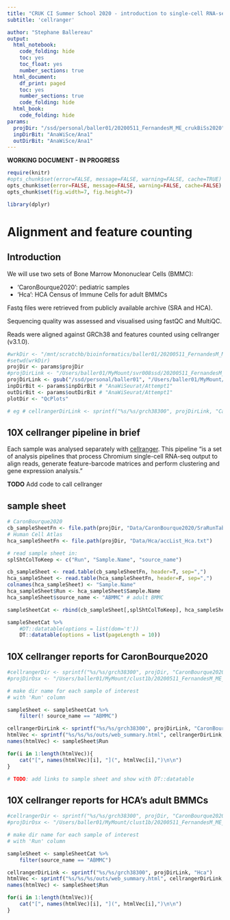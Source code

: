 ```yaml
---
title: "CRUK CI Summer School 2020 - introduction to single-cell RNA-seq analysis"
subtitle: 'cellranger'

author: "Stephane Ballereau"
output:
  html_notebook:
    code_folding: hide
    toc: yes
    toc_float: yes
    number_sections: true
  html_document:
    df_print: paged
    toc: yes
    number_sections: true
    code_folding: hide
  html_book:
    code_folding: hide
params:
  projDir: "/ssd/personal/baller01/20200511_FernandesM_ME_crukBiSs2020"
  inpDirBit: "AnaWiSce/Ana1"
  outDirBit: "AnaWiSce/Ana1"
---
```


**WORKING DOCUMENT - IN PROGRESS**

<!--
TODO:
-->


```r
require(knitr)
#opts_chunk$set(error=FALSE, message=FALSE, warning=FALSE, cache=TRUE)
opts_chunk$set(error=FALSE, message=FALSE, warning=FALSE, cache=FALSE)
opts_chunk$set(fig.width=7, fig.height=7) 
```

```r
library(dplyr)
```

# Alignment and feature counting {#AliFeatCountTop}

## Introduction

We will use two sets of Bone Marrow Mononuclear Cells (BMMC):

* 'CaronBourque2020': pediatric samples
* 'Hca': HCA Census of Immune Cells for adult BMMCs

Fastq files were retrieved from publicly available archive (SRA and HCA). 

Sequencing quality was assessed and visualised using fastQC and MultiQC.

Reads were aligned against GRCh38 and features counted using cellranger (v3.1.0).

```r
#wrkDir <- "/mnt/scratchb/bioinformatics/baller01/20200511_FernandesM_ME_crukBiSs2020/CaronBourque2020/grch38300"
#setwd(wrkDir)
projDir <- params$projDir
#projDirLink <- "/Users/baller01/MyMount/svr008ssd/20200511_FernandesM_ME_crukBiSs2020"
projDirLink <- gsub("/ssd/personal/baller01", "/Users/baller01/MyMount/svr008ssd", projDir)
inpDirBit <- params$inpDirBit # "AnaWiSeurat/Attempt1"
outDirBit <- params$outDirBit # "AnaWiSeurat/Attempt1"
plotDir <- "QcPlots"

# eg # cellrangerDirLink <- sprintf("%s/%s/grch38300", projDirLink, "CaronBourque2020")
```

## 10X cellranger pipeline in brief

Each sample was analysed separately with [cellranger](https://support.10xgenomics.com/single-cell-gene-expression/software/pipelines/latest/what-is-cell-ranger).
This pipeline "is a set of analysis pipelines that process Chromium single-cell RNA-seq output to align reads, generate feature-barcode matrices and perform clustering and gene expression analysis."

**TODO** Add code to call cellranger

## sample sheet

```r
# CaronBourque2020
cb_sampleSheetFn <- file.path(projDir, "Data/CaronBourque2020/SraRunTable.txt")
# Human Cell Atlas
hca_sampleSheetFn <- file.path(projDir, "Data/Hca/accList_Hca.txt")

# read sample sheet in:
splShtColToKeep <- c("Run", "Sample.Name", "source_name")

cb_sampleSheet <- read.table(cb_sampleSheetFn, header=T, sep=",")
hca_sampleSheet <- read.table(hca_sampleSheetFn, header=F, sep=",")
colnames(hca_sampleSheet) <- "Sample.Name"
hca_sampleSheet$Run <- hca_sampleSheet$Sample.Name
hca_sampleSheet$source_name <- "ABMMC" # adult BMMC

sampleSheetCat <- rbind(cb_sampleSheet[,splShtColToKeep], hca_sampleSheet[,splShtColToKeep])
```

```r
sampleSheetCat %>%
	#DT::datatable(options = list(dom='t'))
	DT::datatable(options = list(pageLength = 10))
```

## 10X cellranger reports for CaronBourque2020

```r
#cellrangerDir <- sprintf("%s/%s/grch38300", projDir, "CaronBourque2020")
#projDirOsx <- "/Users/baller01/MyMount/clust1b/20200511_FernandesM_ME_crukBiSs2020"

# make dir name for each sample of interest
# with 'Run' column

sampleSheet <- sampleSheetCat %>%
	filter(! source_name == "ABMMC")

cellrangerDirLink <- sprintf("%s/%s/grch38300", projDirLink, "CaronBourque2020")
htmlVec <- sprintf("%s/%s/%s/outs/web_summary.html", cellrangerDirLink, sampleSheet$Run, sampleSheet$Run)
names(htmlVec) <- sampleSheet$Run

for(i in 1:length(htmlVec)){
	cat("[", names(htmlVec)[i], "](", htmlVec[i],")\n\n")
}

# TODO: add links to sample sheet and show with DT::datatable
```

## 10X cellranger reports for HCA's adult BMMCs

```r
#cellrangerDir <- sprintf("%s/%s/grch38300", projDir, "CaronBourque2020")
#projDirOsx <- "/Users/baller01/MyMount/clust1b/20200511_FernandesM_ME_crukBiSs2020"

# make dir name for each sample of interest
# with 'Run' column

sampleSheet <- sampleSheetCat %>%
	filter(source_name == "ABMMC")

cellrangerDirLink <- sprintf("%s/%s/grch38300", projDirLink, "Hca")
htmlVec <- sprintf("%s/%s/%s/outs/web_summary.html", cellrangerDirLink, sampleSheet$Run, sampleSheet$Run)
names(htmlVec) <- sampleSheet$Run

for(i in 1:length(htmlVec)){
	cat("[", names(htmlVec)[i], "](", htmlVec[i],")\n\n")
}
```
